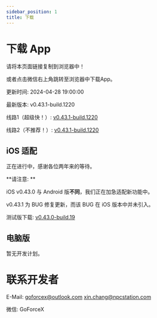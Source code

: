 ```yaml
---
sidebar_position: 1
title: 下载
---
```



# 下载 App

请将本页面链接复制到浏览器中！

或者点击微信右上角跳转至浏览器中下载App。

更新时间: 2024-04-28 19:00:00

最新版本: v0.43.1-build.1220

线路1（超级快！）: [v0.43.1-build.1220](https://app-dist-1307054264.file.myqcloud.com/actions/prescore_flutter/220/apk/app-release-signed.apk)

线路2（不推荐！）: [v0.43.1-build.1220](https://dl.bjbybbs.com/actions/prescore_flutter/220/apk/app-release-signed.apk)

## iOS 适配

正在进行中，感谢各位两年来的等待。

**请注意: **

iOS v0.43.0 与 Android 版**不同**，我们正在加急适配新功能中。

v0.43.1 为 BUG 修复更新，而该 BUG 在 iOS 版本中并未引入。

测试版下载: [v0.43.0-build.19](https://app-dist-1307054264.file.myqcloud.com/actions/prescore_flutter_ipa/19/PrescoreFlutter.ipa)

## 电脑版

暂无开发计划。

# 联系开发者

E-Mail: [goforcex@outlook.com](mailto:goforcex@outlook.com) [xin.chang@npcstation.com](mailto:xin.chang@npcstation.com)

微信: <Heimu>GoForceX</Heimu>